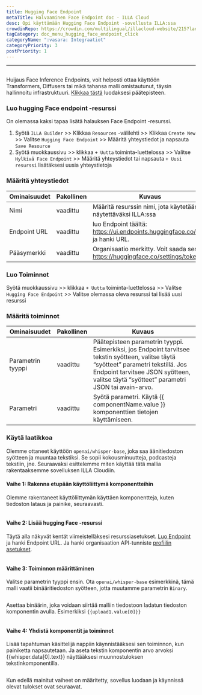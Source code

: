 ```yaml
---
title: Hugging Face Endpoint
metaTitle: Halvaaminen Face Endpoint doc - ILLA Cloud
desc: Opi käyttämään Hugging Face Endpoint -sovellusta ILLA:ssa
crowdinRepo: https://crowdin.com/multilingual/illacloud-website/215?languages=fi&filter=basic&value=0
tagCategory: doc_menu_hugging_face_endpoint_click
categoryName: ":vasara: Integraatiot"
categoryPriority: 3
postPriority: 1
---
```


* * *

## <h2 hidden>Hyljellä kasvojen päätepistettä</h2>

Huijaus Face Inference Endpoints, voit helposti ottaa käyttöön Transformers, Diffusers tai mikä tahansa malli omistautunut, täysin hallinnoitu infrastruktuuri. [Klikkaa tästä](https://ui.endpoints.huggingface.co/new) luodaksesi päätepisteen. 

### Luo hugging Face endpoint -resurssi

On olemassa kaksi tapaa lisätä halauksen Face Endpoint -resurssi. 

1.  Syötä `ILLA Builder` >> Klikkaa `Resources` -välilehti >> Klikkaa `Create New` >> Valitse `Hugging Face Endpoint` >> Määritä yhteystiedot ja napsauta `Save Resource`
2.  Syötä muokkaussivu >> klikkaa `+ Uutta` toiminta-luettelossa >> Valitse `Hylkivä Face Endpoint` >> Määritä yhteystiedot tai napsauta `+ Uusi resurssi` lisätäksesi uusia yhteystietoja

### Määritä yhteystiedot

| Ominaisuudet | Pakollinen | Kuvaus                                                                         |
| ------------ | ---------- | ------------------------------------------------------------------------------ |
| Nimi         | vaadittu   | Määritä resurssin nimi, jota käytetään näytettäväksi ILLA:ssa                  |
| Endpoint URL | vaadittu   | luo Endpoint täältä: https://ui.endpoints.huggingface.co/new ja hanki URL.     |
| Pääsymerkki  | vaadittu   | Organisaatio merkitty. Voit saada sen https://huggingface.co/settings/tokens.  |

### Luo Toiminnot

Syötä muokkaussivu >> klikkaa `+ Uutta` toiminta-luettelossa >> Valitse `Hugging Face Endpoint` >> Valitse olemassa oleva resurssi tai lisää uusi resurssi

### Määritä toiminnot

| Ominaisuudet      | Pakollinen | Kuvaus                                                                                                                                                                                                                            |
| ----------------- | ---------- | --------------------------------------------------------------------------------------------------------------------------------------------------------------------------------------------------------------------------------- |
| Parametrin tyyppi | vaadittu   | Päätepisteen parametrin tyyppi. Esimerkiksi, jos Endpoint tarvitsee tekstin syötteen, valitse täytä “syötteet” parametri tekstillä. Jos Endpoint tarvitsee JSON syötteen, valitse täytä “syötteet” parametri JSON tai avain-arvo. |
| Parametri         | vaadittu   | Syötä parametri. Käytä {{ componentName.value }} komponenttien tietojen käyttämiseen.                                                                                                                                             |

### Käytä laatikkoa

Olemme ottaneet käyttöön `openai/whisper-base`, joka saa äänitiedoston syötteen ja muuntaa tekstiksi. Se sopii kokousminuutteja, podcasteja tekstiin, jne. Seuraavaksi esittelemme miten käyttää tätä mallia rakentaaksemme sovelluksen ILLA Cloudiin.

#### Vaihe 1: Rakenna etupään käyttöliittymä komponentteihin

Olemme rakentaneet käyttöliittymän käyttäen komponentteja, kuten tiedoston lataus ja painike, seuraavasti.

<img src='https://cdn.illacloud.com/official-website/img/docs/connect/hf1.png' alt="" />

#### Vaihe 2: Lisää hugging Face -resurssi

Täytä alla näkyvät kentät viimeistelläksesi resurssiasetukset. [Luo Endpoint](https://ui.endpoints.huggingface.co/new) ja hanki Endpoint URL. Ja hanki organisaation API-tunniste [profiilin asetukset](https://huggingface.co/settings/tokens). 

<img src='https://cdn.illacloud.com/official-website/img/docs/connect/hf2.png' alt="" />

#### Vaihe 3: Toiminnon määrittäminen

Valitse parametrin tyyppi ensin. Ota `openai/whisper-base` esimerkkinä, tämä malli vaatii binääritiedoston syötteen, jotta muutamme parametrin `Binary`.

<img src='https://cdn.illacloud.com/official-website/img/docs/connect/hf3.png' alt="" />

Asettaa binäärin, joka voidaan siirtää malliin tiedostoon ladatun tiedoston komponentin avulla. Esimerkiksi `{{upload1.value[0]}}`

<img src='https://cdn.illacloud.com/official-website/img/docs/connect/hf4.png' alt="" />

#### Vaihe 4: Yhdistä komponentit ja toiminnot

Lisää tapahtuman käsittelijä nappiin käynnistääksesi sen toiminnon, kun painiketta napsautetaan. Ja aseta tekstin komponentin arvo arvoksi {{whisper.data[0].text}} näyttääksesi muunnostuloksen tekstinkomponentilla. 

<img src='https://cdn.illacloud.com/official-website/img/docs/connect/hf5.png' alt="" />

Kun edellä mainitut vaiheet on määritetty, sovellus luodaan ja käynnissä olevat tulokset ovat seuraavat.

<img src='https://cdn.illacloud.com/official-website/img/docs/connect/hf6.gif' alt="" />
